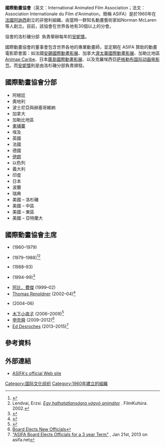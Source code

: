 <span>'''國際動畫協會'''（英文：International Animated Film Association；法文：</span><span><span>Association Internationale du Film d'Animation，簡稱 </span></span><span><span>ASIFA）是於1960年在[[法國|法國]][[阿訥西|阿訥西]]創立的非營利組織，由當時一群知名動畫藝術家如</span></span>Norman McLaren等人創立。目前，該協會在世界各地有30個以上的分會。

協會的洛杉磯分部 {{tsl|en|ASIFA-Hollywood||ASIFA-Hollywood}} 負責舉辦每年的[[安妮獎|安妮獎]]。

國際動畫協會的董事會包含世界各地的專業動畫師，並定期在 ASIFA 贊助的動畫電影節會面：如法國[[安錫國際動畫影展|安錫國際動畫影展]]、加拿大[[渥太華國際動畫影展|渥太華國際動畫影展]]、加勒比地區[[Animae_Caribe|Animae Caribe]]、日本[[广岛国际动画影展|廣島國際動畫影展]]、以及克羅埃西亞[[萨格勒布国际动画电影节|萨格勒布国际动画电影节]]。而[[安妮獎|安妮獎]]則是由洛杉磯分部負責頒發。

== 國際動畫協會分部 ==
{{Div col|3|col width=30em|rules=yes}}
*阿根廷
*奧地利
*波士尼亞與赫塞哥維納
*加拿大
*加勒比地區
*[https://web.archive.org/web/20120320073938/http://asifacolombia.tucual.com/ 柬埔寨] 
*埃及
*英國
*法國
*德國
*[https://web.archive.org/web/20121024065834/http://www.asifairan.ir/ 伊朗]
*以色列
*義大利
*印度
*日本
*波蘭
*瑞典 
*美國 – 洛杉磯
*美國 – 中區
*美國 – 東區
*美國 – 亞特蘭大
{{Div col end}}

== 國際動畫協會主席 ==
{{Div col|3|col width=30em|rules=yes}}
*{{link-en|諾曼‧麥克拉倫|Norman McLaren}} (1960–1979)
*{{link-en|約翰‧哈納斯}} (1979–1988)<ref>{{cite web|url=http://www.asifa.net/info/asifa-entry.htm|title=President's Letter – January 2003|last=Noureddin|first=Zarrinkelk|date=January 2004|publisher=ASIFA|accessdate=27 February 2010|deadurl=yes|archiveurl=https://web.archive.org/web/20090204025441/http://asifa.net/info/asifa-entry.htm|archivedate=2009年2月4日}}</ref><ref>Lendvai, Erzsi. ''[http://www.filmkultura.hu/regi/2002/articles/profiles/halas.hu.html Egy halhatatlanságra vágyó animátor ] {{Wayback|url=http://www.filmkultura.hu/regi/2002/articles/profiles/halas.hu.html |date=20200805014225 }}''. FilmKultúra. 2002.</ref>
*{{link-en|勞爾沙瓦伊斯|Raoul Servais}}(1988–93)
*{{link-en|米歇爾·歐斯洛|Michel Ocelot}} (1994–99)<ref>{{cite web|url=http://www.asifa.net/info/presidents.htm|title=What is ASIFA?|year=1999|publisher=ASIFA|accessdate=27 February 2010|deadurl=yes|archiveurl=https://web.archive.org/web/20080704112526/http://www.asifa.net/info/presidents.htm|archivedate=2008年7月4日}}</ref>
*[[阿比．費傑|阿比．費傑]] (1999–02)
*[[Thomas_Renoldner|Thomas Renoldner]] (2002–04)<ref>{{cite web|url=http://www.asifa.net/info/letters/president0302.htm|title=President's Letter – March 2002|last=Renoldner|first=Thomas|date=March 2002|publisher=ASIFA|accessdate=27 February 2010|deadurl=yes|archiveurl=https://web.archive.org/web/20080704112334/http://www.asifa.net/info/letters/president0302.htm|archivedate=2008年7月4日}}</ref>
*{{link-en|諾瑞丁‧澤睿凱爾克|Noureddin Zarrinkelk}} (2004–06)
*[[木下小夜子|木下小夜子]] (2006–2009)<ref>{{cite web|url=http://www.asifa.net/info/asifa-entry.htm|title=Basic information on ASIFA|date=December 2006|publisher=ASIFA|accessdate=27 February 2010|deadurl=yes|archiveurl=https://web.archive.org/web/20090204025441/http://asifa.net/info/asifa-entry.htm|archivedate=2009年2月4日}}</ref>
*[[申奈舜|申奈舜]] (2009–2012)<ref>[http://asifa.net/asifa-wp/category/international-news/page/3/ASIFA Board Elects New Officials]{{dead link|date=2018年5月 |bot=InternetArchiveBot |fix-attempted=yes }}</ref>
*[[Ed_Desroches|Ed Desroches]] (2013–2015)<ref>[http://asifa.net/asifa-wp/international-news/asifa-board-elects-officials-for-a-3-year-term/ "ASIFA Board Elects Officials for a 3 year Term"] {{Wayback|url=http://asifa.net/asifa-wp/international-news/asifa-board-elects-officials-for-a-3-year-term/ |date=20131029195446 }}, Jan 21st, 2013 on asifa.net</ref>
{{Div col end}}

== 參考資料 ==
{{Reflist}}

== 外部連結 ==
* [http://www.asifa.net ASIFA's official Web site] {{Wayback|url=http://www.asifa.net/ |date=20201225135238 }}

[[Category:国际文化组织|Category:国际文化组织]]
[[Category:1960年建立的組織|Category:1960年建立的組織]]